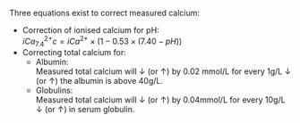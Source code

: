 Three equations exist to correct measured calcium:

* Correction of ionised calcium for pH:\
$iCa^{2+}_{7.4}c = iCa^{2+} \times (1 - 0.53 \times (7.40 - pH))$
* Correcting total calcium for:
	* Albumin:\
	Measured total calcium will ↓ (or ↑) by 0.02 mmol/L for every 1g/L ↓ (or ↑) the albumin is above 40g/L.
	* Globulins:\
	Measured total calcium will  ↓ (or ↑) by 0.04mmol/L for every 10g/L ↓ (or ↑) in serum globulin.